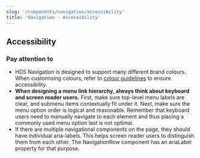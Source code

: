```yaml
---
slug: '/components/navigation/accessibility'
title: 'Navigation - Accessibility'
---
```




## Accessibility

### Pay attention to
- HDS Navigation is designed to support many different brand colours. When customising colours, refer to [colour guidelines](/foundation/design-tokens/colour "Colour") to ensure accessibility.
- **When designing a menu link hierarchy, always think about keyboard and screen reader users.** First, make sure top-level menu labels are clear, and submenu items contextually fit under it. Next, make sure the menu option order is logical and reasonable. Remember that keyboard users need to manually navigate to each element and thus placing a commonly used menu option last is not optimal.
- If there are multiple navigational components on the page, they should have individual aria-labels. This helps screen reader users to distinguish them from each other. The NavigationRow component has an ariaLabel property for that purpose.
